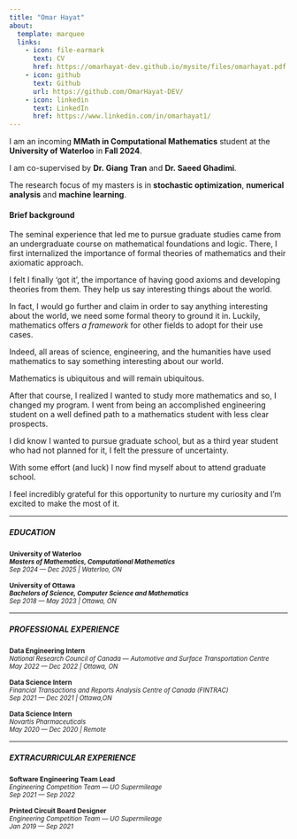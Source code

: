 ```yaml
---
title: "Omar Hayat"
about:
  template: marquee 
  links:
    - icon: file-earmark
      text: CV
      href: https://omarhayat-dev.github.io/mysite/files/omarhayat.pdf
    - icon: github
      text: Github
      url: https://github.com/OmarHayat-DEV/
    - icon: linkedin
      text: LinkedIn
      href: https://www.linkedin.com/in/omarhayat1/
---
```


I am an incoming **MMath in Computational Mathematics** student at the **University of Waterloo** in **Fall 2024**.

I am co-supervised by <a  onclick="window.open('https://uwaterloo.ca/scholar/g6tran/home')" style="cursor: pointer;">**Dr. Giang Tran**</a> and <a  onclick="window.open('https://www.saeedghadimi.com/home')" style="cursor: pointer;">**Dr. Saeed Ghadimi**</a>. 

The research focus of my masters is in **stochastic optimization**, **numerical analysis** and **machine learning**. 


#### Brief background
The seminal experience that led me to pursue graduate studies came from an undergraduate course on mathematical foundations and logic. There, I first internalized the importance of formal theories of mathematics and their axiomatic approach. 

I felt I finally 'got it', the importance of having good axioms and developing theories from them. They help us say interesting things about the world. 

In fact, I would go further and claim in order to say anything interesting about the world, we need some formal theory to ground it in. Luckily, mathematics offers *a framework* for other fields to adopt for their use cases. 

Indeed, all areas of science, engineering, and the humanities have used mathematics to say something interesting about our world.  

Mathematics is ubiquitous and will remain ubiquitous. 

After that course, I realized I wanted to study more mathematics and so, I changed my program. I went from being an accomplished engineering student on a well defined path to a mathematics student with less clear prospects. 

I did know I wanted to pursue graduate school, but as a third year student who had not planned for it, I felt the pressure of uncertainty.  

With some effort (and luck) I now find myself about to attend graduate school. 

I feel incredibly grateful for this opportunity to nurture my curiosity and I'm excited to make the most of it.
 
___
##### EDUCATION
  <span style="font-size: 0.85em;">
  <a onclick="window.open('https://uwaterloo.ca/computational-mathematics/current-masters-students/degree-requirements')" style="cursor: pointer;"> 
  **University of Waterloo**
  </a> <br>
   <span style="font-size:0.95em;">
   ***Masters of Mathematics, Computational Mathematics*** <br/> 
   *Sep 2024 --- Dec 2025 | Waterloo, ON*
   </span> 
</span> 

<span style="font-size:0.85em;">
**University of Ottawa** <br/>
 <span style="font-size:0.95em;">
 ***Bachelors of Science, Computer Science and Mathematics*** <br/>
 *Sep 2018 --- May 2023 | Ottawa, ON*
 </span>
</span> 

___
##### PROFESSIONAL EXPERIENCE
<span style="font-size:0.85em;">
**Data Engineering Intern**<br/>
 <span style="font-size:0.95em;">
  <a onclick="window.open('https://nrc.canada.ca/en/research-development/research-collaboration/research-centres/automotive-surface-transportation-research-centre')" style="cursor: pointer;">
  *National Research Council of Canada --- Automotive and Surface Transportation Centre* 
 </a> <br/>
 *May 2022 --- Dec 2022 | Ottawa, ON * 
 </span>
</span> 

<span style="font-size:0.85em;">
**Data Science Intern**<br/>
 <span style="font-size:0.95em;">
 <a onclick="window.open('https://fintrac-canafe.canada.ca/intro-eng')" style="cursor: pointer;">
 *Financial Transactions and Reports Analysis Centre of Canada (FINTRAC)*
 </a> <br/>
 *Sep 2021 --- Dec 2021 | Ottawa,ON *
 </span>
</span> 

<span style="font-size:0.85em;">
**Data Science Intern **<br/>
 <span style="font-size:0.95em;">
 <a onclick="window.open('https://www.novartis.com/')" style="cursor: pointer;">
 *Novartis Pharmaceuticals * 
 </a>
 <br/>
 *May 2020 --- Dec 2020 | Remote* 
 </span>
</span> 

___
##### EXTRACURRICULAR EXPERIENCE 
<span style="font-size:0.85em;">
**Software Engineering Team Lead**<br/>
 <span style="font-size:0.95em;">
 <a onclick="window.open('https://uosupermileage.ca/')" style="cursor: pointer;">
 *Engineering Competition Team --- UO Supermileage* 
 </a>
 <br/>
 *Sep 2021 --- Sep 2022*
 </span>
</span> 

<span style="font-size:0.85em;">
**Printed Circuit Board Designer**<br/>
 <span style="font-size:0.95em;">
 <a onclick="window.open('https://uosupermileage.ca/')" style="cursor: pointer;">
 *Engineering Competition Team --- UO Supermileage*
 </a>
 <br/>
 *Jan 2019 --- Sep 2021*
 </span>
</span> 
